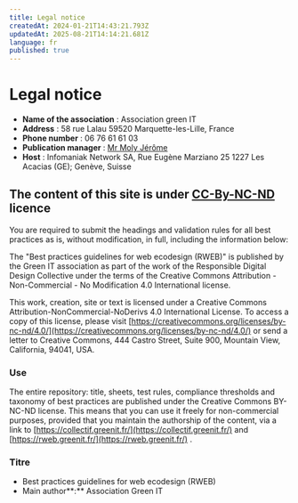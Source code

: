 ```yaml
---
title: Legal notice
createdAt: 2024-01-21T14:43:21.793Z
updatedAt: 2025-08-21T14:14:21.681Z
language: fr
published: true
---
```


# Legal notice

* **Name of the association** : Association green IT
* **Address** : 58 rue Lalau 59520 Marquette-les-Lille, France
* **Phone number** : 06 76 61 61 03
* **Publication manager** : [Mr Moly Jérôme](https://ref.greenit.fr/wp/jerome@greenit.fr)
* **Host** : Infomaniak Network SA, Rue Eugène Marziano 25 1227 Les Acacias (GE); Genève, Suisse

## The content of this site is under [CC-By-NC-ND](https://creativecommons.org/licenses/by-nc-nd/4.0/) licence

You are required to submit the headings and validation rules for all best practices as is, without modification, in full, including the information below:

The "Best practices guidelines for web ecodesign (RWEB)" is published by the Green IT association as part of the work of the Responsible Digital Design Collective under the terms of the Creative Commons Attribution - Non-Commercial - No Modification 4.0 International license.

This work, creation, site or text is licensed under a Creative Commons Attribution-NonCommercial-NoDerivs 4.0 International License. To access a copy of this license, please visit [https://creativecommons.org/licenses/by-nc-nd/4.0/](https://creativecommons.org/licenses/by-nc-nd/4.0/)  or send a letter to Creative Commons, 444 Castro Street, Suite 900, Mountain View, California, 94041, USA.

### Use

The entire repository: title, sheets, test rules, compliance thresholds and taxonomy of best practices are published under the Creative Commons BY-NC-ND license. This means that you can use it freely for non-commercial purposes, provided that you maintain the authorship of the content, via a link to [https://collectif.greenit.fr/](https://collectif.greenit.fr/)  and [https://rweb.greenit.fr/](https://rweb.greenit.fr/) .

### Titre

* Best practices guidelines for web ecodesign (RWEB)
* Main author\*\*:\*\* Association Green IT
